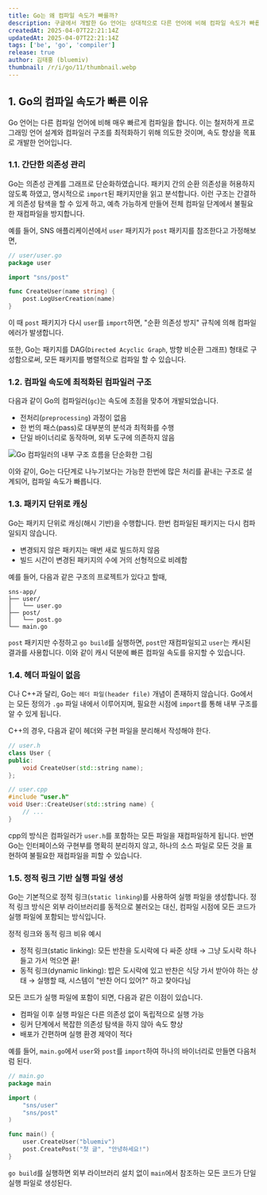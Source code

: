 ```yaml
---
title: Go는 왜 컴파일 속도가 빠를까?
description: 구글에서 개발한 Go 언어는 상대적으로 다른 언어에 비해 컴파일 속도가 빠릅니다. 이 글에서는 Go의 컴파일 속도가 빠른 이유들을 기술적인 측면에 대해 소개합니다.
createdAt: 2025-04-07T22:21:14Z
updatedAt: 2025-04-07T22:21:14Z
tags: ['be', 'go', 'compiler']
release: true
author: 김태홍 (bluemiv)
thumbnail: /r/i/go/11/thumbnail.webp
---
```


## 1. Go의 컴파일 속도가 빠른 이유

Go 언어는 다른 컴파일 언어에 비해 매우 빠르게 컴파일을 합니다. 이는 철저하게 프로그래밍 언어 설계와 컴파일러 구조를 최적화하기 위해 의도한 것이며, 속도 향상을 목표로 개발한 언어입니다.

### 1.1. 간단한 의존성 관리

Go는 의존성 관계를 그래프로 단순화하였습니다. 패키지 간의 순환 의존성을 허용하지 않도록 하였고, 명시적으로 `import`된 패키지만을 읽고 분석합니다.
이런 구조는 간결하게 의존성 탐색을 할 수 있게 하고, 예측 가능하게 만들어 전체 컴파일 단계에서 불필요한 재컴파일을 방지합니다.

예를 들어, SNS 애플리케이션에서 `user` 패키지가 `post` 패키지를 참조한다고 가정해보면,

```go
// user/user.go
package user

import "sns/post"

func CreateUser(name string) {
    post.LogUserCreation(name)
}
```

이 때 `post` 패키지가 다시 `user`를 `import`하면, "순환 의존성 방지" 규칙에 의해 컴파일 에러가 발생합니다.

또한, Go는 패키지를 DAG(`Directed Acyclic Graph`, 방향 비순환 그래프) 형태로 구성함으로써, 모든 패키지를 병렬적으로 컴파일 할 수 있습니다.

### 1.2. 컴파일 속도에 최적화된 컴파일러 구조

다음과 같이 Go의 컴파일러(`gc`)는 속도에 초점을 맞추어 개발되었습니다.

- 전처리(`preprocessing`) 과정이 없음
- 한 번의 패스(pass)로 대부분의 분석과 최적화를 수행
- 단일 바이너리로 동작하며, 외부 도구에 의존하지 않음

![Go 컴파일러의 내부 구조 흐름을 단순화한 그림](/r/i/go/11/1.webp)

이와 같이, Go는 다단계로 나누기보다는 가능한 한번에 많은 처리를 끝내는 구조로 설계되어, 컴파일 속도가 빠릅니다.

### 1.3. 패키지 단위로 캐싱

Go는 패키지 단위로 캐싱(해시 기반)을 수행합니다. 한번 컴파일된 패키지는 다시 컴파일되지 않습니다.

- 변경되지 않은 패키지는 매번 새로 빌드하지 않음
- 빌드 시간이 변경된 패키지의 수에 거의 선형적으로 비례함

예를 들어, 다음과 같은 구조의 프로젝트가 있다고 할때,

```
sns-app/
├── user/
│   └── user.go
├── post/
│   └── post.go
└── main.go
```

`post` 패키지만 수정하고 `go build`를 실행하면, `post`만 재컴파일되고 `user`는 캐시된 결과를 사용합니다. 이와 같이 캐시 덕분에 빠른 컴파일 속도를 유지할 수 있습니다.

### 1.4. 헤더 파일이 없음

C나 C++과 달리, Go는 `헤더 파일(header file)` 개념이 존재하지 않습니다. Go에서는 모든 정의가 `.go` 파일 내에서 이루어지며, 필요한 시점에 `import`를 통해 내부 구조를 알 수 있게 됩니다.

C++의 경우, 다음과 같이 헤더와 구현 파일을 분리해서 작성해야 한다.

```cpp
// user.h
class User {
public:
    void CreateUser(std::string name);
};

// user.cpp
#include "user.h"
void User::CreateUser(std::string name) {
    // ...
}
```

cpp의 방식은 컴파일러가 `user.h`를 포함하는 모든 파일을 재컴파일하게 됩니다. 반면 Go는 인터페이스와 구현부를 명확히 분리하지 않고, 하나의 소스 파일로 모든 것을 표현하여 불필요한 재컴파일을 피할 수 있습니다.

### 1.5. 정적 링크 기반 실행 파일 생성

Go는 기본적으로 정적 링크(`static linking`)를 사용하여 실행 파일을 생성합니다. 정적 링크 방식은 외부 라이브러리를 동적으로 불러오는 대신, 컴파일 시점에 모든 코드가 실행 파일에 포함되는 방식입니다.

정적 링크와 동적 링크 비유 예시
- 정적 링크(static linking): 모든 반찬을 도시락에 다 싸준 상태 → 그냥 도시락 하나 들고 가서 먹으면 끝!
- 동적 링크(dynamic linking): 밥은 도시락에 있고 반찬은 식당 가서 받아야 하는 상태 → 실행할 때, 시스템이 "반찬 어디 있어?" 하고 찾아다님

모든 코드가 실행 파일에 포함이 되면, 다음과 같은 이점이 있습니다.

- 컴파일 이후 실행 파일은 다른 의존성 없이 독립적으로 실행 가능
- 링커 단계에서 복잡한 의존성 탐색을 하지 않아 속도 향상
- 배포가 간편하며 실행 환경 제약이 적다

예를 들어, `main.go`에서 `user`와 `post`를 `import`하여 하나의 바이너리로 만들면 다음처럼 된다.

```go
// main.go
package main

import (
    "sns/user"
    "sns/post"
)

func main() {
    user.CreateUser("bluemiv")
    post.CreatePost("첫 글", "안녕하세요!")
}
```

`go build`를 실행하면 외부 라이브러리 설치 없이 `main`에서 참조하는 모든 코드가 단일 실행 파일로 생성된다.
